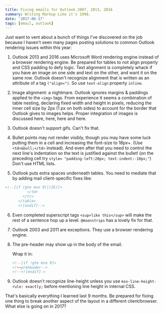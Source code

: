 ```yaml
---
title: Fixing emails for Outlook 2007, 2013, 2016
summary: Writing Markup Like it's 1996.
date: '2017-06-17'
tags: [email, outlook]
---
```


Just want to vent about a bunch of things I've discovered on the job because I haven't seen many pages posting solutions to common Outlook rendering issues within this year:

1. Outlook 2013 and 2016 uses Microsoft Word rendering engine instead of a browser rendering engine. Be prepared for tables to not align properly and CSS padding to defy logic. Text alignment is completely whack if you have an image on one side and text on the other, and want it on the same row. Outlook doesn't recognize alignment that is written as an attribute of a tag `("align=")`. So use `text-align` property `inline`.
2. Image alignment: a nightmare. Outlook ignores margins & paddings applied to the `<img>` tags. From experience it seems a combination of table nesting, declaring fixed width and height in pixels, reducing the inner cell size by 2px (1 px on both sides) to account for the border that Outlook gives to images helps. Proper integration of images is discussed here, here, here and here.

3. Outlook doesn't support gifs. Can't fix that.

4. Bullet points may not render visibly, though you may have some luck putting them in a cell and increasing the font-size to 18px+. (Use `<td>&bull;</td>` instead). And even after that you need to control the next line's indentation so the text is justified against the bullet! (on the preceding cell try `style= "padding-left:20px; text-indent:-10px;"`) Don't use HTML lists.
5. Outlook puts extra spaces underneath tables. You need to mediate that by adding mail client-specific fixes like:

```html
<!--[if (gte mso 9)|(IE)]>
          </td>
        </tr>
      </table>
      <![endif]-->
```

6. Even completed superscript tags `<sup>like this</sup>` will make the rest of a sentence hop up a level. `@moonstrips` has a lovely fix for that.
7. Outlook 2003 and 2011 are exceptions. They use a browser rendering engine.
8. The pre-header may show up in the body of the email.

   Wrap it in:

   ```html
   <!--[if !gte mso 9]>
   <!--preheader-->
   <!--<![endif]->
   ```

9. Outlook doesn't recognize line-height unless you use `mso-line-height-rule: exactly;` before mentioning line height in internal CSS.

That's basically everything I learned last 9 months. Be prepared for fixing one thing to break another aspect of the layout in a different client/browser. What else is going on in 2017?
